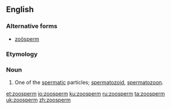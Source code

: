 ==English==
{{Webster 1913}}
===Alternative forms===
* [[zoösperm]]
===Etymology===
{{rfe}}
===Noun===
{{en-noun}}

# {{biology}} One of the [[spermatic]] particles; [[spermatozoid]], [[spermatozoon]].

[[et:zoosperm]]
[[io:zoosperm]]
[[ku:zoosperm]]
[[ru:zoosperm]]
[[ta:zoosperm]]
[[uk:zoosperm]]
[[zh:zoosperm]]